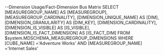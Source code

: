 --Dimension Usage/Fact-Dimension Bus Matrix
SELECT  [MEASUREGROUP_NAME] AS [MEASUREGROUP],
        [MEASUREGROUP_CARDINALITY],
        [DIMENSION_UNIQUE_NAME] AS [DIM],
        [DIMENSION_GRANULARITY] AS [DIM_KEY],
        [DIMENSION_CARDINALITY],
        [DIMENSION_IS_VISIBLE] AS [IS_VISIBLE],
        [DIMENSION_IS_FACT_DIMENSION] AS [IS_FACT_DIM]
FROM $system.MDSCHEMA_MEASUREGROUP_DIMENSIONS
WHERE [CUBE_NAME] ='Adventure Works'
    AND [MEASUREGROUP_NAME] ='Internet Sales'